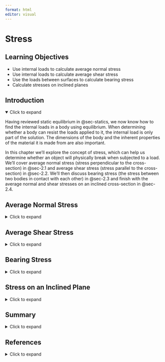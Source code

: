 ```yaml
---
format: html
editor: visual
---
```


# Stress {#sec-stress}

::: {.callout-note icon="false"}
## Learning Objectives

-   Use internal loads to calculate average normal stress
-   Use internal loads to calculate average shear stress
-   Use the loads between surfaces to calculate bearing stress
-   Calculate stresses on inclined planes
:::

## Introduction {.unnumbered}

<details open>

<summary>Click to expand</summary>

Having reviewed static equilibrium in @sec-statics, we now know how to find the internal loads in a body using equilibrium. When determining whether a body can resist the loads applied to it, the internal load is only part of the solution. The dimensions of the body and the inherent properties of the material it is made from are also important.

In this chapter we’ll explore the concept of stress, which can help us determine whether an object will physically break when subjected to a load. We’ll cover average normal stress (stress perpendicular to the cross-section) in @sec-2.1 and average shear stress (stress parallel to the cross-section) in @sec-2.2. We’ll then discuss bearing stress (the stress between two bodies in contact with each other) in @sec-2.3 and finish with the average normal and shear stresses on an inclined cross-section in @sec-2.4.

</details>

## Average Normal Stress {#sec-2.1}

<details>

<summary>Click to expand</summary>

Average normal stress is defined as the internal normal force divided by the cross-sectional area of the body. It is given the Greek letter sigma (σ). Stress increases as the force increases or as the cross-sectional area decreases.

$$
\boxed
{\sigma=\frac{N}{A}}
$$ {#eq-2.1}

| *where*
| *𝜎 = Average normal stress \[Pa, psi\]*
| *N = Internal normal force \[N, lb\]*
| *A = Cross-sectional area \[m^2^, in.^2^\]*

As such the SI units of stress are N/m^2^, more commonly referred to as the Pascal (Pa) where 1 Pa = 1 N/m^2^. The US customary units for stress are lb/in^2^, commonly written as psi. Since stresses can get very large, it is common to use prefixes such as kilo (k) and mega (M) to represent 10^3^ and 10^6^ respectively. A stress of 15,000,000 Pa is written as 15 MPa. A stress of 35,000 psi is written as 35 ksi.

Normal stress occurs perpendicular to the cross-section and so is associated with either a pulling or pushing motion (@fig-2.1). Normal forces that pull on a cross-section are known as tensile forces and create a tensile normal stress. Normal forces that push on a cross-section are known as compressive forces and create a compressive normal stress. The normal stress calculated above is really an average normal stress as the force is distributed over the cross-section, but we generally simplify this to a concentrated force that creates the same normal stress at every point on the cross-section (@fig-2.2).

![Forces pulling on a cross-section cause tension, while forces pushing on a cross-section cause compression. Both are very common. Left: A crane cable during a lift experiences tension. Right: The support columns under a bridge experience compression.](images/CH2%20figures/2.1.png){#fig-2.1 fig-align="center"}

![The internal load is equally distributed over the cross-sectional area, but may be represented as a single concentrated load acting at the center (N in this case). The stress is therefore an average normal stress.](images/CH2%20figures/2.2.png){#fig-2.2 fig-align="center"}

The internal normal force in a body can be found through the method of equilibrium as reviewed in @sec-1.2. See @exm-2.1 for a demonstration.

::: {.callout-tip collapse="true" icon="false"}
## Example 2.1

::: {#exm-2.1}
<p>

</p>

The support column will be subjected to a compressive force F = 65 kips.

![](images/Updated%20CH2%20examples/example%202.1%20part%201.png){fig-align="center" width="174"}

1.  The diameter of the column is 4 inches. Determine the average normal stress in the column.

2.  The column is to be made of concrete with an allowable compressive stress of 4 ksi. For the same force F = 65 kips, determine the required diameter of the column so that the average normal stress does not exceed 4 ksi.

::: {.callout-tip collapse="true" icon="false"}
## Solution

1.  Cut a cross-section through the column and draw a free body diagram. Although it is clear in this case that the internal load will be 65 kips, it is best to get in the habit of writing out equilibrium equations.

![](images/Updated%20CH2%20examples/example%202.1%20part%202.png){fig-align="center" width="136"}

$$
\sum F_y= N-65{~kips}=0
$$

The column has a circular cross-section of area $A=\pi(2)^2=4 \pi{~in.}^2$.

The average normal stress can now be found from:

$$
\sigma=\frac{N}{A}=\frac{65{~kips}}{4 \pi{~in.}^2}=5.17{~ksi}
$$

2.  Use the average normal stress equation again, but this time the stress is known to be 4 ksi. The loading has not changed so the internal normal force will still be 65 kips.

$$
\sigma=\frac{N}{A} \rightarrow A=\frac{N}{\sigma}=\frac{65{~kips}}{4{~ksi}}=16.25 {~in}^2
$$

Since $A=\pi r^2$ we can find $r=\sqrt{\frac{A}{\pi}}=\sqrt{\frac{16.25{~in.}^2}{\pi}}=2.27{~in}$.

Then $d=2 r=2 * 2.27{~in.}=4.55{~in.}$

Note that this is the minimum required diameter to ensure the average normal stress does not exceed 4 ksi. If the diameter is any smaller than this, the stress will exceed the 4 ksi limit.
:::
:::
:::

Sometimes the loading or cross-sectional area of the body will change, resulting in a change in stress. In these cases the stress can be calculated separately in each segment of the body by first finding the internal load in each segment and then dividing the internal load by the cross-sectional area of the respective segment. Different parts of the body may experience different stresses. Generally the highest stress is of most importance as that is the stress that typically determines whether the body will break. Because we do not know in advance where the largest stress is, however, it is typically necessary to calculate the stress at each different cross-section in order to determine the highest stress. See @exm-2.2 for a demonstration.

::: {.callout-tip collapse="true" icon="false"}
## Example 2.2

::: {#exm-2.2}
<p>

</p>

Two hollow pipes are welded together as shown. Pipe (1) has an outer diameter of 70 mm and an inner diameter of 40 mm while pipe (2) has an outer diameter of 110 mm and an inner diameter of 60 mm. Forces are applied at the end of each pipe and at the weld, where F~1~ = 40 kN, F~2~ = 70 kN, and F~3~ = 30 kN. Determine the average normal stress in each pipe.

![](images/Updated%20CH2%20examples/example%202.2%20part%201.png){fig-align="center" width="327"}

::: {.callout-tip collapse="true" icon="false"}
## Solution

We can calculate average normal stress using $\sigma=\frac{N}{A}$ so we will need to find the area of each pipe and the normal force in each pipe. This can be done in any order. Starting with the areas:

$$
\begin{aligned}
& A_1=\pi\left(0.035^2-0.02^2\right)=0.00259{~m}^2 \\
& A_2=\pi\left(0.055^2-0.03^2\right)=0.00668{~m}^2
\end{aligned}
$$

The internal loads can be found by cutting a cross-section through each pipe, drawing a free body diagram, and writing an equilibrium equation.

![](images/Updated%20CH2%20examples/example%202.2%20part%202.png){fig-align="center" width="270"}

![](images/Updated%20CH2%20examples/example%202.2%20part%203.png){fig-align="center" width="261"}

$$
\begin{aligned}
&\sum F_x=40{~kN}-N_1=0 \quad \rightarrow \quad N_1=40{~kN} \\
&\sum F_x=40{~kN}-70{~kN}+N_2=0 \quad \rightarrow \quad N_2=30{~kN}
\end{aligned}
$$

Note that we may choose to draw the internal load in either tension or compression. The answer must be compared to the free body diagram. A positive answer from the equilibrium equation indicates that the direction drawn on the free body diagram was correct. Although both answers here were positive, it can be seen in the free body diagrams that N~1~ was drawn in compression and N~2~ was drawn in tension. These positive answers indicate that the drawings are correct. N~1~ is 40 kN in compression and N~2~ is 30 kN in tension.

Note also that it is acceptable to draw a free body diagram of either side of the cross-section. This will not change the result. Perhaps it would have been easier to draw the right-hand-side of section 2.

![](images/Updated%20CH2%20examples/example%202.2%20part%204.png){fig-align="center" width="236"}

$$
\sum F_x=30{~kN}+N_2=0 \quad \rightarrow \quad N_2=30{~kN}
$$

We again find that N~2~ is 30 kN in tension. You may always choose to draw either side of a cross-section. Make sure to include everything to that side of your cut, all the way to the end of the structure (e.g. do not stop at the weld).

Now that the areas and internal loads are known we can calculate the internal normal stresses.

$$
\begin{gathered}
\sigma_1=\frac{N_1}{A_1}=\frac{-40,000{~N}}{0.00259{~m}^2}=-15.4{~MPa} \\
\sigma_2=\frac{N_2}{A_2}=\frac{30,000{~N}}{0.00668{~m}^2}=4.49{~MPa}
\end{gathered}
$$
:::
:::
:::

::: {.callout-warning icon="false"}
## Step-by-step: Average Normal Stress

1.  Use equilibrium equations to determine reaction loads at any supports.

2.  Cut a cross-section through the member at the point where you want to determine the internal normal stress, and draw a free body diagram of the member on either side of the cut. Be sure to include everything on the chosen side, including external loads, support reactions, and the internal normal force.

3.  Use equilibrium equations to determine the internal normal force (N) in the member.

4.  Determine average normal stress using $\sigma=\frac{N}{A}$.
:::

</details>

## Average Shear Stress {#sec-2.2}

<details>

<summary>Click to expand</summary>

Average shear stress is defined as the internal shear force divided by the cross-sectional area of the body. While normal forces (and therefore normal stresses) occur when a body is under tension or compression, shear forces (and therefore shear stresses) occur when a force is tangentially applied parallel to the cross-section, resulting in a sliding motion (@fig-2.3).

![(a) External loads F creating (b) an internal normal force (N) perpendicular to the cross-section. (c) External loads F~1~, F~2~, and F~3~ creating (d) an internal shear force (V) parallel to the cross-section. Note that for diagram (d) to be in equilibrium there would also need to be an internal bending moment. That has been omitted here for clarity.](images/CH2%20figures/2.3.png){#fig-2.3 fig-align="center"}

Although the basic definition of average normal stress and average shear stress is the same (force divided by area) there are some differences. To quickly differentiate which stress we are talking about, shear stress is denoted by the Greek letter tau (τ).

$$
\boxed{\tau=\frac{V}{A}}
$$ {#eq-2.2}

| *where*
| *τ = Average shear stress \[Pa, psi\]*
| *V = Internal shear force \[N, lb\]*

*A = Cross-sectional area \[m^2^, in.^2^\]*

Like normal force, internal shear force can be found by cutting a cross-section through the body, drawing a free body diagram, and applying equilibrium equations. See @exm-2.3 for a demonstration.

::: {.callout-tip collapse="true" icon="false"}
## Example 2.3

::: {#exm-2.3}
<p>

</p>

A bridge spans a gap of L = 150 ft. The roadway may be considered simply supported and has a rectangular cross-section of base b = 10 in. and height h = 6 in. It is subjected to a uniform distributed load of w = 200 lb/ft. Determine the magnitude of the average shear stress in the cross-section at x = 30 ft and x = 80 ft.

![](images/Updated%20CH2%20examples/example%202.3%20part%201.png){fig-align="center" width="333"}

::: {.callout-tip collapse="true" icon="false"}
## Solution

Average shear stress can be calculated from $\tau=\frac{V}{A}$. The cross-sectional area is $A=10{~in.}*6{~in.}=60{~in.}^2$

The reactions at the support can be found by converting the distributed load into a statically equivalent concentrated load. This load will be equal to $F=200{~lb/ft}*150{~ft}=30000{~lb}$ and will be located at the center of the bridge. Since the loading is symmetric, each support will support half of this load, or 15000 lb each.

The internal shear force can be found by cutting a cross-section through the point of interest, drawing a free body diagram, and applying equilibrium equations. Remember to include the internal loads V and M, and to again convert the distributed load into a statically equivalent concentrated load over this portion of the bridge.

At x = 30 ft:

![](images/Updated%20CH2%20examples/example%202.3%20part%202.png){fig-align="center" width="328"}

$$
\sum F_y=15,000{~lb}-6,000{~lb}-V=0 \quad \rightarrow \quad V=9,000{~lb}
$$

Note that an internal bending moment is also necessary in order to maintain equilibrium. We could find M by summing moments about any point, but it is not needed in order to solve this problem.

The shear stress can now be calculated.

$$
\tau=\frac{V}{A}=\frac{9,000{~lb}}{60{~in.}^2}=150{~psi}
$$

At x = 80 ft:

![](images/Updated%20CH2%20examples/example%202.3%20part%203.png){fig-align="center" width="285"}

$$
\sum F_y=15,000{~lb}-16,000{~lb}-V=0 \quad \rightarrow \quad V=-1,000{~lb}
$$

Note that the negative sign here simply indicates that V is acting in the opposite direction of that drawn in the free body diagram. It can be discarded here as we are calculating the magnitude of the average shear stress at each point.

$$
\tau=\frac{V}{A}=\frac{1,000{~lb}}{60{~in.}^2}=16.7{~psi}
$$
:::
:::
:::

Shear stresses are common in both members of a structure and also in the fasteners between members. Depending on how these connections are formed we may see multiple shear planes. It is very important to correctly identify the internal force in the body. @fig-2.4 demonstrates the difference between single and double shear configurations for a pinned joint and the effects on internal shear force. See @exm-2.4 for an example where double shear occurs.

![Pins experiencing (a) single shear and (b) double shear.](images/CH2%20figures/2.4.png){#fig-2.4 fig-align="center"}

::: {.callout-tip collapse="true" icon="false"}
## Example 2.4

::: {#exm-2.4}
<p>

</p>

A pin made of a tin alloy with an allowable shear stress of 3 ksi is used to connect a footrest to the frame of a motorcycle. When in motion, the footrest supports a load of 200 lb which is transferred to the pin. Determine the required diameter of the pin such that the stress will not exceed 5 ksi.

![](images/example%202.4%20(new).png){fig-align="center" width="431"}

::: {.callout-tip collapse="true" icon="false"}
## Solution

Average shear stress can be calculated from $\tau=\frac{V}{A}$. Rearrange this equation to $A=\frac{V}{\tau}$. Start with a free body diagram of the pin in order to determine the internal shear force.

From the diagram it should be apparent that the pin is in double shear and the maximum internal shear force in the pin is 100 lb. Thus the required cross-sectional area $A=\frac{100{~lb}}{3000{~psi}}=0.0333{~in.}^2$.

Since $A=\frac{\pi}{4} d^2$ the required diameter is $d=\sqrt{\frac{0.0333{~in.}^2 * 4}{\pi}}=0.206{~in}$.
:::
:::
:::

::: {.callout-warning icon="false"}
## Step-by-step: Average Shear stress

1.  Use equilibrium equations to determine reaction loads at any supports.

2.  Cut a cross-section through the member at the point where you want to determine the internal shear stress, and draw a free body diagram of the member on either side of the cut. Be sure to include everything on the chosen side, including external loads, support reactions, and the internal shear force.

3.  Use equilibrium equations to determine the internal shear force (V) in the member.

4.  Determine average normal stress using $\tau=\frac{V}{A}$
:::

</details>

## Bearing Stress {#sec-2.3}

<details>

<summary>Click to expand</summary>

Bearing stress is similar to normal stress, except that it occurs at the contact area between two bodies instead of within a single body. Bearing stress is calculated with the average normal stress equation, where the cross-sectional area is the contact area between the two bodies (@fig-2.5).

![Circular column sitting upon a rectangular foundation. Contact areas between a circular and rectangular surface, and between two rectangular surfaces are shown.](images/CH2%20figures/2.5.png){#fig-2.5 fig-align="center" width="271"}

One common situation is contact between two curved edges, such as the bolt in @fig-2.6. In this situation it is common to use the projected contact area between the curved surfaces, which forms a rectangle of base d and height t. This greatly simplifies the calculation, but again represents an average value for the contact or bearing stress.

![When calculating the bearing stress between curved surfaces, project a rectangle of area A = d\*t.](images/CH2%20figures/2.6.png){#fig-2.6 fig-align="center" width="407"}

::: {.callout-warning icon="false"}
## Step-by-step: Bearing Stress

1.  Use equilibrium equations to determine reaction loads at any supports.

2.  Determine the contact area between the two components (A).

3.  Use equilibrium equations to determine the normal force (N) between the two components.

4.  Determine average bearing stress using $\sigma=\frac{N}{A}$.
:::

</details>

## Stress on an Inclined Plane {#sec-2.4}

<details>

<summary>Click to expand</summary>

We have so far been cutting cross-sections perpendicular to the external force, or parallel to it. However, there is no rule that says we have to do this. It is perfectly acceptable to cut cross-sections at an angle and there are many situations where it may make sense to do so (@fig-2.7).

![(a) External loads, F, will create (b) an internal normal force, N, when a cross-section is cut vertically. (c) If the cross-section is cut along an inclined plane the internal force, P, will not be a normal force or shear force. (d) The internal force should be broken into normal (N) and shear (V) components that are perpendicular and parallel to the plane respectively.](images/CH2%20figures/2.7.png){#fig-2.7 fig-align="center"}

In this scenario the internal load must still be equal and opposite to the external load in order to maintain equilibrium but, because we cut the cross-section at an angle, this internal load is neither parallel nor perpendicular to the cross-section. Therefore it is not entirely a normal force or a shear force. However, the internal force may be broken into components that are perpendicular and parallel to the cross-section.

$$
\begin{aligned}
& N=P \sin (\theta) \\
& V=P \cos (\theta)
\end{aligned}
$$

The area used to calculate the average normal and shear stresses must be the area of the inclined plane (@fig-2.8). By setting up a right-angled triangle it should be apparent that the area of the plane, A~p~, can be found from:

$$
A_p=\frac{A}{\sin (\theta)}
$$

We can calculate average normal stress from:

$$\boxed{\sigma=\frac{N}{A_p}=\frac{P \sin (\theta)}{\frac{A}{\sin (\theta)}}=\frac{P \sin ^2(\theta)}{A}}$$ {#eq-2.3}

We can calculate average shear stress from:

$$\boxed{\tau=\frac{V}{A_p}=\frac{P \cos (\theta)}{\frac{A}{\sin (\theta)}}=\frac{P \sin (\theta) \cos (\theta)}{A}}$$ {#eq-2.4}

| *where*
| *𝜎 = Average normal stress on the inclined plane \[Pa, psi\]*
| *τ = Average shear stress on the inclined plane \[Pa, psi\]*
| *N = Internal normal force perpendicular to the inclined plane \[N, lb\]*
| *V = Internal shear force perpendicular to the inclined plane \[N, lb\]*
| *A~p~ = Area of the inclined plane \[m^2^, in.^2^\]*
| *A = Cross-sectional area \[m^2^, in^2^\]*
| *P = Internal load perpendicular to cross-sectional area A \[N, lb\]*

*𝜃 = Angle between the inclined plane and the axis perpendicular to cross-sectional area A \[°\]*

Note these equations assume the angle (𝜃) is measured from the axis perpendicular to area A. For a horizontal beam, area A is in the vertical plane so angle θ is measured from the horizontal axis.

![When calculating the stresses on an inclined plane, it is important to use the area of the plane, Ap, rather than the area of the cross-sectional plane, A.](images/CH2%20figures/2.8.png){#fig-2.8 fig-align="center"}

Even if the external load remains constant, we can obtain different values for the internal normal and shear forces (and therefore different values for the stresses) by changing the angle at which we cut the cross-section. We’ll explore the implications of this further in @sec-stress-transformation. For now, a demonstration of calculating the stresses on an inclined plane is given in @exm-2.5.

::: {.callout-tip collapse="true" icon="false"}
## Example 2.5

::: {#exm-2.5}
<p>

</p>

A beam is formed of two structural wooden members that are glued together along an inclined plane at angle θ = 40° and subjected to a tensile force of F = 30 kN. The height of the beam is 50 mm and its thickness is 20 mm. Determine the normal and shear stresses created along the inclined plane.

![](images/CH2%20figures/example%202.5%20part%201.png){fig-align="center" width="294"}

::: {.callout-tip collapse="true" icon="false"}
## Solution

Begin by cutting a cross-section along the inclined plane and drawing a free body diagram. Remember to include the internal normal and shear forces perpendicular and parallel to the cross-section.

![](images/CH2%20figures/example%202.5%20part%201%20copy.png){fig-align="center"}

Use equilibrium equations to determine the internal forces. It will be easiest to define axes parallel and perpendicular to the inclined plane.

$$
\begin{aligned}
\sum F_{x^{\prime}}= F \cos (\theta)-V=0 \\
\sum F_{y^{\prime}}= N-F \sin (\theta)=0
\end{aligned}
$$

With F = 30 kN and θ = 40°, these can be solved for N = 19.3 kN and V = 23.0 kN.

Next, determine the cross-sectional area of the inclined plane.

$$
A_p=\frac{A}{\sin (\theta)}
$$

With $A = 0.05{~m}*0.02{~m} = 0.001{~m}^2$ and $θ = 40°$, $Ap = 0.00156{~m}^2$.

Finally, determine the average normal stress and the average shear stress.

$$
\begin{aligned}
\sigma & =\frac{N}{A_p}=\frac{19,300{~N}}{0.00156{~m}^2}=12.4 \times 10^6 \frac{{N}}{m^2}=12.4{~MPa} \\
\tau & =\frac{V}{A_p}=\frac{23,000{~N}}{0.00156{~m}^2}=14.8 \times 10^6 \frac{\mathrm{N}}{m^2}=14.8{~MPa}
\end{aligned}
$$
:::
:::
:::

::: {.callout-warning icon="false"}
## Step-by-step: Stresses on Inclined Planes

1.  Use equilibrium equations to determine reaction loads at any supports.

2.  Cut a cross-section along the inclined plane and determine the angle (θ) of the plane with respect to the axis perpendicular to cross-sectional area A.

3.  Use equilibrium equations to determine the internal load (F).

4.  Determine average normal stress using $\sigma=\frac{F \sin ^2(\theta)}{A}$.

5.  Determine average shear stress using $\tau=\frac{F \sin (\theta) \cos (\theta)}{A}$.
:::

</details>

## Summary {.unnumbered}

<details>

<summary>Click to expand</summary>

::: {.callout-note icon="false"}
## Key takeaways

Objects under load will experience stress. It is the stress level (rather than just the load by itself) that determines whether an object will break under load. We can calculate the average normal stress and average shear stress acting on a body, though a complete understanding of the stress field within a complex object often requires more advanced concepts.

Stress depends on the internal load in the body, the cross-sectional area, and the orientation of the plane. Normal stress occurs when there is an internal normal force and may be tensile or compressive. Shear stress occurs when there is an internal shear force. Members may commonly experience multiple shear planes.

If there are multiple loads acting on a body, or if the body has multiple cross-sectional areas at different points, different parts of the body may experience different stresses. In such cases, we may calculate the stress in each part of the body by finding the internal load and cross-sectional area in that part of the body. In this chapter we have discussed average stress. In subsequent chapters further details on stress distributions will be discussed.

Bearing stress is similar to normal stress, but occurs between two bodies.

We may calculate stresses along inclined planes by cutting a cross-section at an angle. Determining the stresses at different angles will be important later in our studies.
:::

::: {.callout-note icon="false"}
## Key equations

Average normal stress:

$$
\sigma=\frac{N}{A}
$$

Average shear stress:

$$
\tau=\frac{V}{A}
$$

Bearing stress:

$$
\sigma=\frac{N}{A}
$$

Average stresses on an inclined plane:

$$
\begin{aligned}
\sigma & =\frac{P \sin ^2(\theta)}{A} \\
\tau & =\frac{P \sin (\theta) \cos (\theta)}{A}
\end{aligned}
$$
:::

</details>

## References {.unnumbered}

<details>

<summary>Click to expand</summary>

**Figures**

Figure 2.1: Forces pulling on a cross-section cause tension, while forces pushing on a cross-section cause compression. Left image: Orangeaurochs. 2012. CC BY 2.0. <https://flic.kr/p/dqmXdM>. Right image: Unknown author. 2017. Public domain. <https://pxhere.com/en/photo/993074>. Diagrams: Kindred Grey. 2024. CC BY-NC-SA.

Figure 2.2: The internal load is equally distributed over the cross-sectional area, but may be represented as a single concentrated load acting at the center (N in this case). Kindred Grey. 2024. CC BY-NC-SA.

Example 2.1: Jbarta. 2010. CC BY-SA 3.0. <https://en.wikipedia.org/wiki/File:Permanent-column-form.jpg>.

Example 2.2: Kindred Grey. 2024. CC BY-NC-SA.

Figure 2.3: (a) External loads F creating (b) an internal normal force (N) perpendicular to the cross-section. Kindred Grey. 2024. CC BY-NC-SA.

Example 2.3: Kindred Grey. 2024. CC BY-NC-SA.

Figure 2.4: Pins experiencing (a) single shear and (b) double shear. Kindred Grey. 2024. CC BY-NC-SA.

Example 2.4: James Lord. 2024. CC BY-NC-SA.

Figure 2.5: Circular column sitting upon a rectangular foundation. Jiří Sedláček - Frettie. 2010. CC BY-SA 3.0. <https://commons.wikimedia.org/wiki/File:Footing_of_column_in_collections_of_Muzeum_Vyso%C4%8Diny_in_T%C5%99eb%C3%AD%C4%8D,_T%C5%99eb%C3%AD%C4%8D_District.jpg>.

Figure 2.6: When calculating the bearing stress between curved surfaces, project a rectangle of area A = d\*t. Kindred Grey. 2024. CC BY-NC-SA.

Figure 2.7: (a) External loads, F, will create (b) an internal normal force, N, when a cross-section is cut vertically. Kindred Grey. 2024. CC BY-NC-SA.

Figure 2.8: When calculating the stresses on an inclined plane, it is important to use the area of the plane, Ap, rather than the area of the cross-sectional plane, A. Kindred Grey. 2024. CC BY-NC-SA.

Example 2.5: Kindred Grey. 2024. CC BY-NC-SA.

</details>
